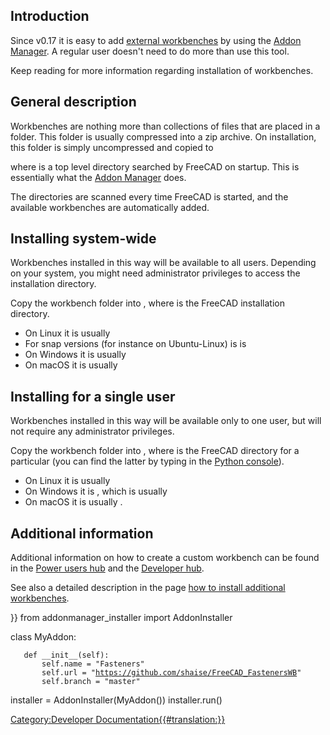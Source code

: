 <languages/>
{{TOCright}}
<translate>

== Introduction == <!--T:13-->

<!--T:14-->
Since v0.17 it is easy to add [[external_workbenches|external workbenches]] by using the [[Std_AddonMgr|Addon Manager]]. A regular user doesn't need to do more than use this tool.

<!--T:15-->
Keep reading for more information regarding installation of workbenches.

== General description == <!--T:1-->

<!--T:2-->
Workbenches are nothing more than collections of files that are placed in a folder. This folder is usually compressed into a zip archive. On installation, this folder is simply uncompressed and copied to

</translate>
{{Code|code=
$ROOT_DIR/Mod/
}}
<translate>

<!--T:10-->
where {{incode|$ROOT_DIR}} is a top level directory searched by FreeCAD on startup. This is essentially what the [[Std_AddonMgr|Addon Manager]] does.

<!--T:11-->
The {{incode|Mod/}} directories are scanned every time FreeCAD is started, and the available workbenches are automatically added.

== Installing system-wide == <!--T:3-->

<!--T:16-->
Workbenches installed in this way will be available to all users. Depending on your system, you might need administrator privileges to access the installation directory.

<!--T:4-->
Copy the workbench folder into {{incode|$INSTALL_DIR/Mod/}}, where {{incode|$INSTALL_DIR}} is the FreeCAD installation directory.
* On Linux it is usually {{incode|/usr/share/freecad/Mod/}}
* For snap versions (for instance on Ubuntu-Linux) is is {{incode|$HOME/snap/freecad/common/Mod/}}
* On Windows it is usually {{incode|C:\Program Files\FreeCAD\Mod\}}
* On macOS it is usually {{incode|/Applications/FreeCAD/Mod/}}

== Installing for a single user == <!--T:5-->

<!--T:17-->
Workbenches installed in this way will be available only to one user, but will not require any administrator privileges.

<!--T:6-->
Copy the workbench folder into {{incode|$USER_DIR/Mod/}}, where {{incode|$USER_DIR}} is the FreeCAD directory for a particular {{incode|username}} (you can find the latter by typing {{incode|App.getUserAppDataDir()}} in the [[Python_console|Python console]]).
* On Linux it is usually {{incode|/home/username/.local/share/FreeCAD/Mod/}}
* On Windows it is {{incode|%APPDATA%\FreeCAD\Mod\}}, which is usually {{incode|C:\Users\username\Appdata\Roaming\FreeCAD\Mod\}}
* On macOS it is usually {{incode|/Users/username/Library/Application Support/FreeCAD/Mod/}}.

== Additional information == <!--T:9-->

<!--T:7-->
Additional information on how to create a custom workbench can be found in the [[Power users hub|Power users hub]] and the [[Developer hub|Developer hub]].

<!--T:12-->
See also a detailed description in the page [[How_to_install_additional_workbenches|how to install additional workbenches]].


</translate>
{{Powerdocnavi{{#translation:}}}}
[[Category:Developer Documentation{{#translation:}}]]
from addonmanager_installer import AddonInstaller

class MyAddon:
    def __init__(self):
        self.name = "Fasteners"
        self.url = "https://github.com/shaise/FreeCAD_FastenersWB"
        self.branch = "master"

installer = AddonInstaller(MyAddon())
installer.run()